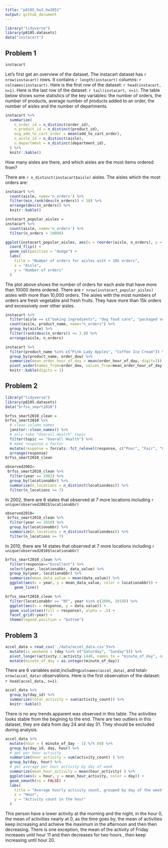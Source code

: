 ```yaml
---
title: "p8105_hw3_hw2851"
output: github_document
---
```


```r
library("tidyverse")
library(p8105.datasets)
data("instacart")
```

## Problem 1
```r
instacart
```

Let's first get an overview of the dataset. The instacart dataset has `r nrow(instacart)` rows. It contains `r length(instacart)` columns: `r colnames(instacart)`. Here is the first row of the dataset: `r head(instacart, n=1)`. Here is the last row of the dataset: `r tail(instacart, n=1)`. The table below shows some statistics of the key variables: the number of orders, the number of products, average number of products added to an order, the number of aisles and the number of departments.

```r
instacart %>%
  summarize(
    n_order_id = n_distinct(order_id),
    n_product_id = n_distinct(product_id),
    avg_add_to_cart_order = mean(add_to_cart_order),
    n_aisle_id = n_distinct(aisle),
    n_department = n_distinct(department_id),
  ) %>%
  knitr::kable()
```

How many aisles are there, and which aisles are the most items ordered from?

There are `r n_distinct(instacart$aisle)` aisles.  The aisles which the most orders are:
```r
instacart %>%
  count(aisle, name='n_orders') %>%
  filter(min_rank(desc(n_orders)) < 10) %>%
  arrange(desc(n_orders)) %>%
  knitr::kable()

```
 
```r
instacart_popular_aisles =
instacart %>%
  count(aisle, name='n_orders') %>%
  filter(n_orders > 10000)

ggplot(instacart_popular_aisles, aes(x = reorder(aisle, n_orders), y = n_orders)) +
  coord_flip() +
  geom_col(position = "dodge") +
  labs(
    title = "Number of orders for aisles with > 10k orders",
    x = "Aisle",
    y = "Number of orders"
  )
```
The plot above shows the number of orders for each aisle that have more than 10000 items ordered.
There are `r nrow(instacart_popular_aisles)` aisles with more than 10,000 orders. The aisles with the most numbers of orders are fresh vegetable and fresh fruits. They have more than 15k orders and excessively over other aisles.
```r
instacart %>%
  filter(aisle == c("baking ingredients", "dog food care", "packaged vegetables fruits")) %>%
  count(aisle, product_name, name="n_orders") %>%
  group_by(aisle) %>%
  filter(rank(desc(n_orders)) <= 3.0) %>%
  arrange(aisle, n_orders)
```
```r
instacart %>%
  filter(product_name %in% c("Pink Lady Apples", "Coffee Ice Cream")) %>%
  group_by(product_name, order_dow) %>%
  summarize(mean_order_hour_of_day = mean(order_hour_of_day, digit=2)) %>%
  pivot_wider(names_from=order_dow, values_from=mean_order_hour_of_day) %>%
  knitr::kable(digits = 1)
```
## Problem 2
```r
library("tidyverse")
library(p8105.datasets)
data("brfss_smart2010")
```

```r
brfss_smart2010_clean =
brfss_smart2010 %>%
  # clean column names
  janitor::clean_names() %>%
  # only take "Overall Health" topic
  filter(topic == "Overall Health") %>%
  # make response a factor
  mutate(response = forcats::fct_relevel(response, c("Poor", "Fair", "Good", "Very good", "Excellent"))) %>%
  arrange(response)
brfss_smart2010_clean
```

```r
observed2002=
 brfss_smart2010_clean %>%
  filter(year == 2002) %>%
  group_by(locationabbr) %>%
  summarize(n_locations = n_distinct(locationdesc)) %>%
  filter(n_locations >= 7)
```
In 2002, there are 6 states that observed at 7 more locations including `r unique(observed2002$locationabbr)`
```r
observed2010=
 brfss_smart2010_clean %>%
  filter(year == 2010) %>%
  group_by(locationabbr) %>%
  summarize(n_locations = n_distinct(locationdesc)) %>%
  filter(n_locations >= 7)
```
In 2010, there are 14 states that observed at 7 more locations including `r unique(observed2010$locationabbr)`

```r
brfss_smart2010_clean %>%
  filter(response=="Excellent") %>%
  select(year, locationabbr, data_value) %>%
  group_by(year, locationabbr) %>%
  summarize(mean_data_value = mean(data_value)) %>%
  ggplot(aes(x = year, y = mean_data_value, color = locationabbr)) +
    geom_line()
```

```r
brfss_smart2010_clean %>%
  filter(locationabbr == "NY", year %in% c(2006, 2010)) %>%
  ggplot(aes(x = response, y = data_value)) +
  geom_violin(aes(fill = response), alpha = .5) +
  facet_grid(~year) +
  theme(legend.position = "bottom")
```

## Problem 3

```r
accel_data = read_csv('./data/accel_data.csv')%>%
  mutate(is_weekend = (day %in% c("Saturday", "Sunday"))) %>%
  pivot_longer(activity.1:activity.1440, names_to = "minute_of_day", names_prefix = "activity.", values_to = "activity_count") %>%
  mutate(minute_of_day = as.integer(minute_of_day))
```
There are 6 variables exist,including` colnames(accel_data)`, and total`r nrow(accel_data)` observations. Here is the first observation of the dataset: `r head(accel_data, n=1)`.
```r
accel_data %>%
  group_by(day_id) %>%
  summarize(total_activity = sum(activity_count)) %>%
  knitr::kable()
```

There is no any trends apparent was observed in this table. The activities looks stable from the begining to the end. There are two outliers in this dataset, they are data from day 24 and day 31. They should be excluded during analysis.

```r
accel_data %>%
  mutate(hour = ( minute_of_day - 1) %/% 60) %>%
  group_by(day_id, day, hour) %>%
  # get per hour activity
  summarize(hour_activity = sum(activity_count) ) %>%
  group_by(day, hour) %>%
  # get average per hour activity by day of week
  summarize(mean_hour_activity = mean(hour_activity) ) %>%
  ggplot(aes(x = hour, y = mean_hour_activity, color = day)) +
  geom_smooth(se = FALSE) +
  labs(
    title = "Average hourly activity count, grouped by day of the week",
    x = "Hour",
    y = "Activity count in the hour"
  )
```

This person have a lower activity at the morning and the night, in the hour 0, the mean of activities nearly at 0, as the time goes by, the mean of activities keep increasing and achieve the maximum in the afternoon and then then decreasing. There is one exception, the mean of the activity of Friday increases until hour 11 and then decreases for two hours , then keep increasing until hour 20.



